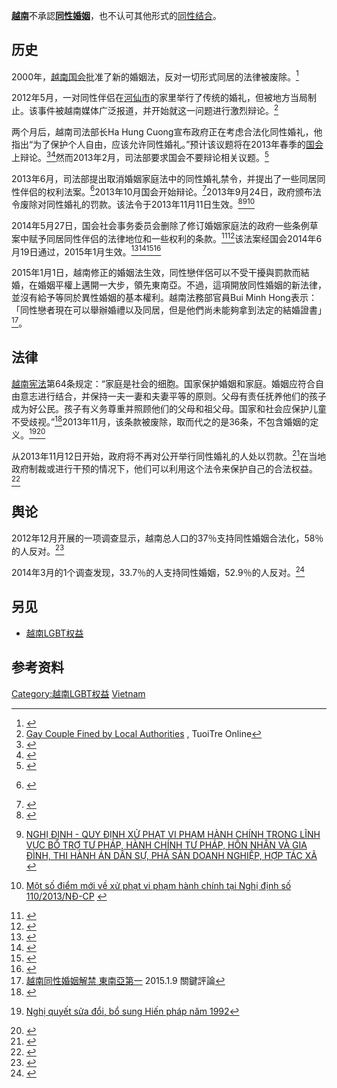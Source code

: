 '''[[越南|越南]]'''不承認'''[[同性婚姻|同性婚姻]]'''，也不认可其他形式的[[民事结合|同性结合]]。

==历史==
2000年，[[越南国会|越南国会]]批准了新的婚姻法，反对一切形式同居的法律被废除。<ref>{{Cite web |url=http://family.jrank.org/pages/1744/Vietnam-Revised-Marriage-Family-Law-2000.html |title=Vietnam Revised Marriage Family Law |accessdate=2015-11-08 |archive-date=2009-05-11 |archive-url=https://web.archive.org/web/20090511224329/http://family.jrank.org/pages/1744/Vietnam-Revised-Marriage-Family-Law-2000.html |dead-url=yes }}</ref>

2012年5月，一对同性伴侣在[[河仙市|河仙市]]的家里举行了传统的婚礼，但被地方当局制止。该事件被越南媒体广泛报道，并开始就这一问题进行激烈辩论。<ref>[http://tuoitre.vn/Chinh-tri-xa-hoi/Phap-luat/493974/Xu-phat-hanh-chinh-dam-cuoi-dong-tinh-o-Ha-Tien.html Gay Couple Fined by Local Authorities] {{Wayback|url=http://tuoitre.vn/Chinh-tri-xa-hoi/Phap-luat/493974/Xu-phat-hanh-chinh-dam-cuoi-dong-tinh-o-Ha-Tien.html |date=20131202224444 }}, TuoiTre Online</ref>

两个月后，越南司法部长Ha Hung Cuong宣布政府正在考虑合法化同性婚礼，他指出“为了保护个人自由，应该允许同性婚礼。”预计该议题将在2013年春季的[[越南國會|国会]]上辩论。<ref>{{Cite web |url=http://www.pinknews.co.uk/2012/07/29/vietnam-considers-legal-recognition-for-gay-couples/ |title=Vietnam considers legal recognition for gay couples |accessdate=2015-11-08 |archive-date=2012-07-30 |archive-url=https://web.archive.org/web/20120730175824/http://www.pinknews.co.uk/2012/07/29/vietnam-considers-legal-recognition-for-gay-couples/ |dead-url=no }}</ref><ref>{{Cite web |url=http://usatoday30.usatoday.com/news/world/story/2012-07-29/vietnam-gay-marriage/56573384/1 |title=Vietnam considers same-sex marriage |accessdate=2015-11-08 |archive-date=2012-12-09 |archive-url=https://web.archive.org/web/20121209083851/http://usatoday30.usatoday.com/news/world/story/2012-07-29/vietnam-gay-marriage/56573384/1 |dead-url=no }}</ref>然而2013年2月，司法部要求国会不要辩论相关议题。<ref>{{cite news|title=Vote on same-sex marriage in Vietnam likely to be delayed until 2014|url=http://www.gaystarnews.com/article/vote-same-sex-marriage-vietnam-likely-be-delayed-until-2014200213|accessdate=2015-11-08|archive-date=2013-03-05|archive-url=https://web.archive.org/web/20130305115639/http://www.gaystarnews.com/article/vote-same-sex-marriage-vietnam-likely-be-delayed-until-2014200213|dead-url=yes}}</ref>

2013年6月，司法部提出取消婚姻家庭法中的同性婚礼禁令，并提出了一些同居同性伴侣的权利法案。<ref>{{vi}} {{cite news|url=http://dantri.com.vn/xa-hoi/se-khong-cam-ket-hon-giua-nguoi-dong-gioi-747297.htm|title=Sẽ không cấm kết hôn giữa người đồng giới?|author=P.Thảo|publisher=Dân Trí|date=2013-06-26|accessdate=2013-06-28|archive-url=https://web.archive.org/web/20130627172603/http://dantri.com.vn/xa-hoi/se-khong-cam-ket-hon-giua-nguoi-dong-gioi-747297.htm|archive-date=2013-06-27|dead-url=yes}}</ref>2013年10月国会开始辩论。<ref>{{Cite web |url=http://www.economist.com/news/asia/21580526-some-countries-consider-gay-marriage-elsewhere-attitudes-harden-fifty-shades-pink |title=Gay rights in South-East Asia: Fifty shades of pink |accessdate=2015-11-08 |archive-date=2015-11-03 |archive-url=https://web.archive.org/web/20151103085031/http://www.economist.com/news/asia/21580526-some-countries-consider-gay-marriage-elsewhere-attitudes-harden-fifty-shades-pink |dead-url=no }}</ref>2013年9月24日，政府颁布法令废除对同性婚礼的罚款。该法令于2013年11月11日生效。<ref>{{Cite web |url=http://tuoitrenews.vn/society/13750/vietnam-to-remove-fines-on-samesex-marriage |title=Vietnam to remove fines on same-sex marriage |accessdate=2015-11-08 |archive-date=2015-06-07 |archive-url=https://web.archive.org/web/20150607125008/http://tuoitrenews.vn/society/13750/vietnam-to-remove-fines-on-samesex-marriage |dead-url=no }}</ref><ref>{{vi}} [http://thuvienphapluat.vn/archive/Nghi-dinh-110-2013-ND-CP-xu-phat-vi-pham-hanh-chinh-bo-tro-tu-phap-hanh-chinh-tu-phap-vb208274.aspx NGHỊ ĐỊNH - QUY ĐỊNH XỬ PHẠT VI PHẠM HÀNH CHÍNH TRONG LĨNH VỰC BỔ TRỢ TƯ PHÁP, HÀNH CHÍNH TƯ PHÁP, HÔN NHÂN VÀ GIA ĐÌNH, THI HÀNH ÁN DÂN SỰ, PHÁ SẢN DOANH NGHIỆP, HỢP TÁC XÃ] {{Wayback|url=http://thuvienphapluat.vn/archive/Nghi-dinh-110-2013-ND-CP-xu-phat-vi-pham-hanh-chinh-bo-tro-tu-phap-hanh-chinh-tu-phap-vb208274.aspx |date=20190624073017 }}</ref><ref>{{vi}} [http://conganhatinh.gov.vn/web/guest/9/-/vcmsview/qvgy/1506/1506/6374 Một số điểm mới về xử phạt vi phạm hành chính tại Nghị định số 110/2013/NĐ-CP] {{webarchive|url=https://web.archive.org/web/20140517121108/http://conganhatinh.gov.vn/web/guest/9/-/vcmsview/qvgy/1506/1506/6374 |date=2014-05-17 }}</ref>

2014年5月27日，国会社会事务委员会删除了修订婚姻家庭法的政府一些条例草案中赋予同居同性伴侣的法律地位和一些权利的条款。<ref>{{Cite web |url=http://www.gaystarnews.com/article/vietnamese-lawmakers-back-down-giving-rights-same-sex-couples300514 |title=Vietnamese lawmakers back down on giving rights to same-sex couples |accessdate=2015-11-08 |archive-date=2019-07-30 |archive-url=https://web.archive.org/web/20190730005341/https://www.gaystarnews.com/article/vietnamese-lawmakers-back-down-giving-rights-same-sex-couples300514/ |dead-url=yes }}</ref><ref>{{Cite web |url=http://www.voanews.com/content/vietnams-proposed-marriage-law-disappoints-lgbt-activists-/1925916.html |title=Vietnam’s Proposed Marriage Law Disappoints LGBT Activists |access-date=2015-11-08 |archive-url=https://web.archive.org/web/20160128133354/http://www.voanews.com/content/vietnams-proposed-marriage-law-disappoints-lgbt-activists-/1925916.html |archive-date=2016-01-28 |dead-url=yes }}</ref>该法案经国会2014年6月19日通过，2015年1月生效。<ref>{{Cite web |url=http://vbpl.vn/TW/Pages/vbpqen-toanvan.aspx?ItemID=10874 |title=LAW On Marriage and Family |accessdate=2015-11-08 |archive-date=2016-03-04 |archive-url=https://web.archive.org/web/20160304074316/http://vbpl.vn/TW/Pages/vbpqen-toanvan.aspx?ItemID=10874 |dead-url=no }}</ref><ref>{{Cite web |url=http://thanhniennews.com/politics/vietnam-allows-surrogacy-within-families-denies-samesex-marriage-27502.html |title=Vietnam allows surrogacy within families, denies same-sex marriage |accessdate=2015-11-08 |archive-date=2019-06-09 |archive-url=https://web.archive.org/web/20190609002354/http://www.thanhniennews.com/politics/vietnam-allows-surrogacy-within-families-denies-samesex-marriage-27502.html |dead-url=yes }}</ref><ref>{{Cite web |url=http://tuoitrenews.vn/society/20478/vietnam-removes-ban-on-same-sex-marriage |title=Vietnam removes ban on same sex marriage |accessdate=2015-11-08 |archive-date=2015-07-09 |archive-url=https://web.archive.org/web/20150709085847/http://tuoitrenews.vn/society/20478/vietnam-removes-ban-on-same-sex-marriage |dead-url=no }}</ref><ref>{{Cite web |url=http://www.marilynstowe.co.uk/2014/12/29/vietnam-set-to-lift-gay-marriage-ban/ |title=Vietnam Set To Lift Gay Marriage Ban |accessdate=2015-11-08 |archive-date=2018-08-18 |archive-url=https://web.archive.org/web/20180818233104/http://www.marilynstowe.co.uk/2014/12/29/vietnam-set-to-lift-gay-marriage-ban/ |dead-url=yes }}</ref>

2015年1月1日，越南修正的婚姻法生效，同性戀伴侶可以不受干擾與罰款而結婚，在婚姻平權上邁開一大步，領先東南亞。不過，這項開放同性婚姻的新法律，並沒有給予等同於異性婚姻的基本權利。越南法務部官員Bui Minh Hong表示：「同性戀者現在可以舉辦婚禮以及同居，但是他們尚未能夠拿到法定的結婚證書」<REF>
[https://www.thenewslens.com/article/11309 越南同性婚姻解禁 東南亞第一] {{Wayback|url=https://www.thenewslens.com/article/11309 |date=20190416191633 }} 2015.1.9 關鍵評論
</REF>。

== 法律 ==
[[越南宪法|越南宪法]]第64条规定：“家庭是社会的细胞。国家保护婚姻和家庭。婚姻应符合自由意志进行结合，并保持一夫一妻和夫妻平等的原则。父母有责任抚养他们的孩子成为好公民。孩子有义务尊重并照顾他们的父母和祖父母。国家和社会应保护儿童不受歧视。”<ref>{{Cite web |url=http://www.chinhphu.vn/portal/page?_pageid=439,1096053&_dad=portal&_schema=PORTAL |title=Constitution 1992 CHAPTER FIVE FUNDAMENTAL RIGHTS AND DUTIES OF THE CITIZEN |accessdate=2015-11-08 |archive-date=2011-07-22 |archive-url=https://web.archive.org/web/20110722112113/http://www.chinhphu.vn/portal/page?_pageid=439,1096053&_dad=portal&_schema=PORTAL |dead-url=no }}</ref>2013年11月，该条款被废除，取而代之的是36条，不包含婚姻的定义。<ref>{{vi}} [https://web.archive.org/web/20131029064313/http://duthaoonline.quochoi.vn/DuThao/Lists/DT_DUTHAO_NGHIQUYET/View_Detail.aspx?ItemID=32&TabIndex=1&LanID=56 Nghị quyết sửa đổi, bổ sung Hiến pháp năm 1992]</ref><ref>{{cite web |author=DPA |url=http://www.thehindu.com/news/international/vietnam-amends-constitution/article5400497.ece |title=Vietnam amends Constitution |publisher=Thehindu.com |date=2013-11-28 |accessdate=2014-01-05 |archive-date=2016-01-28 |archive-url=https://web.archive.org/web/20160128181757/http://www.thehindu.com/news/international/vietnam-amends-constitution/article5400497.ece |dead-url=no }}</ref>

从2013年11月12日开始，政府将不再对公开举行同性婚礼的人处以罚款。<ref>{{Cite web |url=http://www.gaystarnews.com/article/vietnam-legalizes-gay-weddings131113 |title=Vietnam legalizes gay weddings |accessdate=2015-11-08 |archive-date=2013-11-14 |archive-url=https://web.archive.org/web/20131114022059/http://www.gaystarnews.com/article/vietnam-legalizes-gay-weddings131113 |dead-url=no }}</ref>在当地政府制裁或进行干预的情况下，他们可以利用这个法令来保护自己的合法权益。<ref>{{Cite web |url=http://english.vietnamnet.vn/fms/society/89082/same-sex-weddings-officially-permitted-in-vietnam.html |title=Same sex weddings officially permitted in Vietnam |accessdate=2015-11-08 |archive-date=2013-11-14 |archive-url=https://web.archive.org/web/20131114021014/http://english.vietnamnet.vn/fms/society/89082/same-sex-weddings-officially-permitted-in-vietnam.html |dead-url=no }}</ref>

== 舆论 ==
2012年12月开展的一项调查显示，越南总人口的37％支持同性婚姻合法化，58％的人反对。<ref>{{Cite web |url=http://gaystarnews.com/article/survey-undermines-progress-same-sex-marriage-vietnam171212 |title=Survey undermines progress of same-sex marriage in Vietnam |accessdate=2015-11-08 |archive-date=2012-12-23 |archive-url=https://web.archive.org/web/20121223033618/http://www.gaystarnews.com/article/survey-undermines-progress-same-sex-marriage-vietnam171212 |dead-url=no }}</ref>

2014年3月的1个调查发现，33.7％的人支持同性婚姻，52.9％的人反对。<ref>{{cite news|url=http://www.gaystarnews.com/article/one-three-vietnamese-support-marriage-equality310314|title=One in three Vietnamese support marriage equality|publisher=GayStarNews|date=2014-03-31|deadurl=yes|archiveurl=https://web.archive.org/web/20140426135625/http://www.gaystarnews.com/article/one-three-vietnamese-support-marriage-equality310314|archivedate=2014-04-26}}</ref>

== 另见 ==
* [[越南LGBT权益|越南LGBT权益]]

== 参考资料 ==
{{reflist|2}}

{{Asia topic|同性婚姻}}
{{DEFAULTSORT:Same-Sex Marriage In Vietnam}}
[[Category:越南LGBT权益|Category:越南LGBT权益]]
[[Category:各國同性婚姻|Vietnam]]